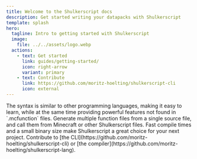 ```yaml
---
title: Welcome to the Shulkerscript docs
description: Get started writing your datapacks with Shulkerscript
template: splash
hero:
  tagline: Intro to getting started with Shulkerscript
  image:
    file: ../../assets/logo.webp
  actions:
    - text: Get started
      link: guides/getting-started/
      icon: right-arrow
      variant: primary
    - text: Contribute
      link: https://github.com/moritz-hoelting/shulkerscript-cli
      icon: external
---
```



<CardGrid stagger>
	<Card title="Simple Syntax" icon="seti:html">
		The syntax is similar to other programming languages, making it easy to learn, 
		while at the same time providing powerful features not found in `.mcfunction` files.
	</Card>
	<Card title="Easy Functions" icon="add-document">
		Generate multiple function files from a single source file, and call them from Minecraft or other Shulkerscript files.
	</Card>
	<Card title="Written in Rust" icon="seti:rust">
		Fast compile times and a small binary size make Shulkerscript a great choice for your next project.
	</Card>
	<Card title="Contribute to this project" icon="github">
		Contribute to [the CLI](https://github.com/moritz-hoelting/shulkerscript-cli) or [the compiler](https://github.com/moritz-hoelting/shulkerscript-lang).
	</Card>
	<LinkCard title="Online Playground" href="./playground" description="Get started without downloading anything" />
</CardGrid>
